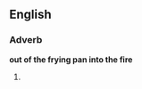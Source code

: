 ==English==

===Adverb===
'''out of the frying pan into the fire'''

# {{alternative form of|out of the frying pan, into the fire}}
{{count page|[[Wiktionary:Page count]]}}
